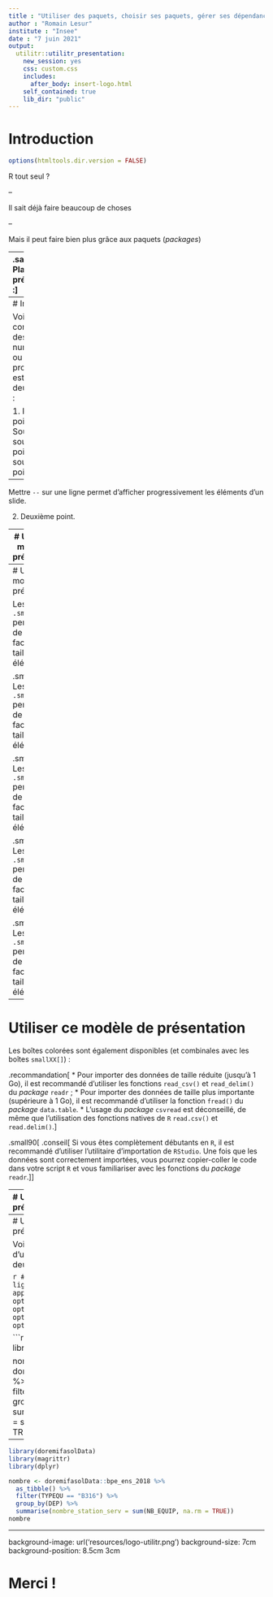 ```yaml
---
title : "Utiliser des paquets, choisir ses paquets, gérer ses dépendances"
author : "Romain Lesur"
institute : "Insee"
date : "7 juin 2021"
output:
  utilitr::utilitr_presentation:
    new_session: yes
    css: custom.css
    includes:
      after_body: insert-logo.html
    self_contained: true
    lib_dir: "public"
---
```

# Introduction

```r
options(htmltools.dir.version = FALSE)
```

R tout seul ?  

--

Il sait déjà faire beaucoup de choses

--

Mais il peut faire bien plus grâce aux paquets (_packages_)

--
.sauterligne2[
  Plan de la présentation :
]

- Partie 1: installer des paquets
- Partie 2: pourquoi utiliser des paquets et comment les choisir ?
- Partie 3: gérer ses dépendances avec `renv` 
- Partie 4: gérer ses dépendances avec un fichier `DESCRIPTION`


---
# Introduction

Voici comment faire des listes, numérotées ou pas.
Le projet `utilitR` est parti de deux constats :

1. Premier point :
  + Sous-point;
    + sous-sous-point 1;
    + sous-sous-point 2;

--

Mettre `--` sur une ligne permet d'afficher progressivement les éléments d'un slide.

2. Deuxième point.

---
# Utiliser ce modèle de présentation

Voici comment exécuter des _chunks_ en affichant le code:

```r
1+1
```

Voici comment exécuter des _chunks_ en cachant le code:

```r
1+1
```

Voici comment montrer un code sans l'exécuter:

```r
1+1
```

---
# Utiliser ce modèle de présentation

Les boîtes `.smallXX[]` permettent de changer facilement la taille des éléments.

.small90[
Les boîtes `.smallXX[]` permettent de changer facilement la taille des éléments.
]

.small80[
Les boîtes `.smallXX[]` permettent de changer facilement la taille des éléments.
]

.small70[
Les boîtes `.smallXX[]` permettent de changer facilement la taille des éléments.
]

.small60[
Les boîtes `.smallXX[]` permettent de changer facilement la taille des éléments.
]

---
# Utiliser ce modèle de présentation

Les boîtes colorées sont également disponibles (et combinales avec les boîtes `smallXX[]`) :

.recommandation[
* Pour importer des données de taille réduite (jusqu'à 1 Go), il est recommandé d'utiliser les fonctions `read_csv()` et `read_delim()` du *package* `readr` ;
* Pour importer des données de taille plus importante (supérieure à 1 Go), il est recommandé d'utiliser la fonction `fread()` du *package* `data.table`.
* L'usage du *package* `csvread` est déconseillé, de même que l'utilisation des fonctions natives de `R` `read.csv()` et `read.delim()`.
]


.small90[
.conseil[
Si vous êtes complètement débutants en `R`, il est recommandé d'utiliser l'utilitaire d'importation de ` RStudio`. Une fois que les données sont correctement importées, vous pourrez copier-coller le code dans votre script `R` et vous familiariser avec les fonctions du *package* `readr`.
]
]


---
# Utiliser ce modèle de présentation

.small80[
.remarque[
Il est nettement plus simple de sélectionner des colonnes avec `fread()` qu'avec les fonctions du *package* `readr`. Il est donc recommandé d'utiliser `fread()` lorsque vous souhaitez sélectionner facilement les colonnes à importer.
]
]

.small70[
.specificite[
Une forge interne `GitLab` est accessible depuis AUS. Son adresse, ainsi que des éléments complémentaires à cette fiche, sont disponibles dans la documentation AUS (`Y:/Documentation/AUSV3/`).
]
]

---
# Utiliser ce modèle de présentation

Voici comment afficher le code d'un chunk puis son résultat, en deux temps.

```r
# On augmente le nombre de lignes imprimées pour faire apparaître deux catégories
options(tibble.print_min = 6)
options(tibble.print_max = 6)
options(dplyr.print_min  = 6)
options(dplyr.print_max  = 6)
```

```r
library(doremifasolData)
library(magrittr)
library(dplyr)

nombre <- doremifasolData::bpe_ens_2018 %>%
  as_tibble() %>%
  filter(TYPEQU == "B316") %>%
  group_by(DEP) %>%
  summarise(nombre_station_serv = sum(NB_EQUIP, na.rm = TRUE))
nombre
```

--

```r
library(doremifasolData)
library(magrittr)
library(dplyr)

nombre <- doremifasolData::bpe_ens_2018 %>%
  as_tibble() %>%
  filter(TYPEQU == "B316") %>%
  group_by(DEP) %>%
  summarise(nombre_station_serv = sum(NB_EQUIP, na.rm = TRUE))
nombre
```

---

background-image: url('resources/logo-utilitr.png')
background-size: 7cm
background-position: 8.5cm 3cm

# Merci !
